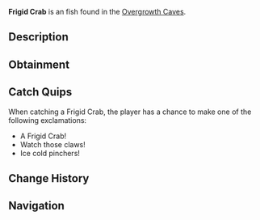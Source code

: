 {{FishInfobox
|image          = Frigid Crab.png
|rarity         = Unusual
|sea            = First Sea
|location       = [[Overgrowth Caves]]
|sublocation    = 
|sources        = Fishing Rod
|radar_location = 
|xp             = 140
|weather        = 
|time           = 
|season         = Winter
|bait           = Fish Head
|base_weight    = 3.5
|base_value     = 300
|weight_range   = 2
|base_chance    = 40
|base_resil     = 60
}}
'''Frigid Crab''' is an {{Rarity|Unusual}} fish found in the [[Overgrowth Caves]].

== Description ==
{{Description|A uniquely adapted crab with a shell that resembles cracked ice.|Bestiary Entry}}

== Obtainment ==
{{Description|Scuttles along the icy cave floor.|Bestiary Hint}}
{{Fish Availability|
Overgrowth Caves
|top_rods      = 
Krampus's Rod\323108\300691.33;
Magma Rod\311016.75\289438.95;
Leviathan's Fang Rod\309989.74\165964.69;
Trident Rod\289742.76\144109.36;
Plastic Rod\284351.28\264623.48;
Training Rod\216179.78\295217.87;
Buddy Bond Rod\211232.38\287128.12;
Fast Rod\271812.99\331318.47;
Fischer's Rod\243305.77\296570.44;
Adventurer's Rod\241316.9\294146.16;
Flimsy Rod\209448.24\248125.77;
Free Spirit Rod\280761.79\139642.5;
No-Life Rod\261324.35\170494.99;
Seraphic Rod\253447.96\168709.03;
Ethereal Prism Rod\251202.66\177776.4;
Rod Of The Forgotten Fang\242617.8\153974.91;
Challenger's Rod\239399.33\154486.74;
Rod Of The Exalted One\238935.95\131324.54;
Rod Of The Depths\232844.94\139768.37;
Blazebringer Rod\226985.31\135557.34;
Zeus Rod\225638.26\143601.37;
Depthseeker Rod\224277.36\131603.98;
Verdant Shear Rod\222744.49\143672.67;
Avalanche Rod\211179.32\117929.56;
Volcanic Rod\203450.68\108983.38;
Steady Rod\94433.18\50972.47
|recommended   = Trident Rod
}}

== Catch Quips ==
When catching a Frigid Crab, the player has a chance to make one of the following exclamations:
* A Frigid Crab!
* Watch those claws!
* Ice cold pinchers!

== Change History ==
{{Change History|{{subst:Current Version}}}}

== Navigation ==
{{Fish Navbox|Overgrowth Caves}}